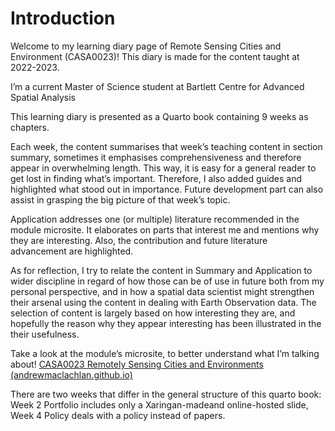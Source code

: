 # Introduction

Welcome to my learning diary page of Remote Sensing Cities and Environment (CASA0023)! This diary is made for the content taught at 2022-2023.

I'm a current Master of Science student at Bartlett Centre for Advanced Spatial Analysis

This learning diary is presented as a Quarto book containing 9 weeks as chapters.

Each week, the content summarises that week's teaching content in section summary, sometimes it emphasises comprehensiveness and therefore appear in overwhelming length. This way, it is easy for a general reader to get lost in finding what's important. Therefore, I also added guides and highlighted what stood out in importance. Future development part can also assist in grasping the big picture of that week's topic.

Application addresses one (or multiple) literature recommended in the module microsite. It elaborates on parts that interest me and mentions why they are interesting. Also, the contribution and future literature advancement are highlighted.

As for reflection, I try to relate the content in Summary and Application to wider discipline in regard of how those can be of use in future both from my personal perspective, and in how a spatial data scientist might strengthen their arsenal using the content in dealing with Earth Observation data. The selection of content is largely based on how interesting they are, and hopefully the reason why they appear interesting has been illustrated in the their usefulness.

Take a look at the module's microsite, to better understand what I'm talking about! [CASA0023 Remotely Sensing Cities and Environments (andrewmaclachlan.github.io)](https://andrewmaclachlan.github.io/CASA0023/)

There are two weeks that differ in the general structure of this quarto book: Week 2 Portfolio includes only a Xaringan-madeand online-hosted slide, Week 4 Policy deals with a policy instead of papers.
